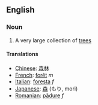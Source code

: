 ==English==

===Noun===

#A very large collection of [[tree]]s

====Translations====
*[[Chinese]]: [[森]][[林]]
*[[French]]: [[forêt]] ''m''
*[[Italian]]: [[foresta]] ''f''
*[[Japanese]]: [[森]] (もり, mori)
*[[Romanian]]: [[pădure]] ''f''